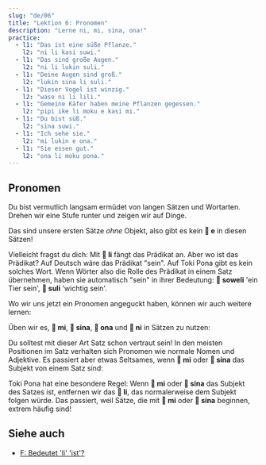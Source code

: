 ```yaml
---
slug: "de/06"
title: "Lektion 6: Pronomen"
description: "Lerne ni, mi, sina, ona!"
practice:
  - l1: "Das ist eine süße Pflanze."
    l2: "ni li kasi suwi."
  - l1: "Das sind große Augen."
    l2: "ni li lukin suli."
  - l1: "Deine Augen sind groß."
    l2: "lukin sina li suli."
  - l1: "Dieser Vogel ist winzig."
    l2: "waso ni li lili."
  - l1: "Gemeine Käfer haben meine Pflanzen gegessen."
    l2: "pipi ike li moku e kasi mi."
  - l1: "Du bist süß."
    l2: "sina suwi."
  - l1: "Ich sehe sie."
    l2: "mi lukin e ona."
  - l1: "Sie essen gut."
    l2: "ona li moku pona."
---
```



## Pronomen

Du bist vermutlich langsam ermüdet von langen Sätzen und Wortarten. Drehen wir eine Stufe runter und zeigen wir auf Dinge.

<List>
  <Word sl="ni" m="das hier, das da; dieses" />
  <Sentence sl="ni li soweli." m="Das ist ein Tier." />
  <Sentence sl="ni li kasi." m="Das ist eine Pflanze." />
  <Sentence sl="ni li moku suwi." m="Das ist süßes Essen." />
  <Sentence sl="ni li suli." m="Das ist wichtig." />
  <Sentence sl="ni li pona wawa." m="Das ist supergut." />
</List>

Das sind unsere ersten Sätze *ohne* Objekt, also gibt es kein **󱤉 e** in diesen Sätzen!

Vielleicht fragst du dich: Mit **󱤧 li** fängt das Prädikat an. Aber wo ist das Prädikat? Auf Deutsch wäre das Prädikat "sein". Auf Toki Pona gibt es kein solches Wort. Wenn Wörter also die Rolle des Prädikat in einem Satz übernehmen, haben sie automatisch "sein" in ihrer Bedeutung: **󱥢 soweli** 'ein Tier sein', **󱥣 suli** 'wichtig sein'.

Wo wir uns jetzt ein Pronomen angeguckt haben, können wir auch weitere lernen:

<List>
  <Word sl="mi" m="ich, wir; mein, unser" />
  <Word sl="sina" m="du, Sie; dein, Ihr" />
  <Word sl="ona" m="er, sie, es; sein, ihr" />
</List>

Üben wir es, **󱤴 mi**, **󱥞 sina**, **󱥆 ona** und **󱥁 ni** in Sätzen zu nutzen:

<List>
  <Sentence sl="kasi ni li suli." m="Diese Pflanze ist groß." />
  <Sentence sl="sona sina li wawa." m="Dein Wissen ist unglaublich." />
  <Sentence sl="pipi ni li pipi mi." m="Dieser Käfer ist mein Käfer." />
  <Sentence sl="waso sina li lukin e mi." m="Dein Vogel sieht mich." />
  <Sentence sl="waso li moku e pipi ni." m="Der Vogel frisst diesen Käfer." />
  <Sentence sl="soweli mi li moku e kasi ona." m="Mein Tier frisst seine Pflanze." />
</List>

Du solltest mit dieser Art Satz schon vertraut sein! In den meisten Positionen im Satz verhalten sich Pronomen wie normale Nomen und Adjektive. Es passiert aber etwas Seltsames, wenn **󱤴 mi** oder **󱥞 sina** das Subjekt von einem Satz sind:

<List>
  <Sentence sl="mi wawa." m="Ich bin stark." />
  <Sentence sl="sina lukin e moku." m="Du siehst Essen." />
  <Sentence sl="mi sona e kasi suli." m="Ich kenne die große Pflanze." />
  <Sentence sl="sina sona e suli kasi." m="Du kennst die Größe der Pflanze." />
</List>

Toki Pona hat eine besondere Regel: Wenn **󱤴 mi** oder **󱥞 sina** das Subjekt des Satzes ist, entfernen wir das **󱤧 li**, das normalerweise dem Subjekt folgen würde. Das passiert, weil Sätze, die mit **󱤴 mi** oder **󱥞 sina** beginnen, extrem häufig sind!

<Practice exercises={frontmatter.practice} client:load />

## Siehe auch
* [F: Bedeutet 'li' 'ist'?](/de/li-and-is)
